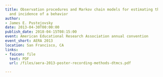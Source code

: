 ```yaml
---
title: Observation procedures and Markov chain models for estimating the prevalence
  and incidence of a behavior
author:
- James E. Pustejovsky
date: 2013-04-30T00:00:00
publish_date: 2018-04-15T08:15:00
event: American Educational Research Association annual convention
event_short: AERA 2013
location: San Francisco, CA
links:
- faicon: file
  text: PDF
  url: /files/aera-2013-poster-recording-methods-dtmcs.pdf

---
```




